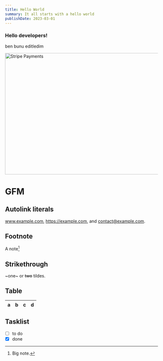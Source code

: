 ```yaml
---
title: Hello World
summary: It all starts with a hello world
publishDate: 2023-03-01
---
```


### Hello developers!

ben bunu editledim

<Image
  src="/images/stripe-payments.png"
  alt="Stripe Payments"
  width="1000"
  height="400"
/>

# GFM

## Autolink literals

www.example.com, https://example.com, and contact@example.com.

## Footnote

A note[^1]

[^1]: Big note.

## Strikethrough

~one~ or ~~two~~ tildes.

## Table

| a   | b   |   c |  d  |
| --- | :-- | --: | :-: |

## Tasklist

- [ ] to do
- [x] done
